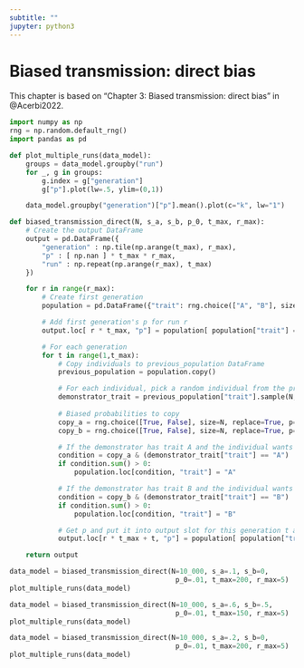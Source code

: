 ```yaml
---
subtitle: ""
jupyter: python3
---
```


# Biased transmission: direct bias {#sec-direct-biased-transmission}

:::{.callout-note}
This chapter is based on "Chapter 3: Biased transmission: direct bias" in @Acerbi2022.
:::

```python
import numpy as np
rng = np.random.default_rng()
import pandas as pd
```

```python
def plot_multiple_runs(data_model):
    groups = data_model.groupby("run")
    for _, g in groups:
        g.index = g["generation"]
        g["p"].plot(lw=.5, ylim=(0,1))

    data_model.groupby("generation")["p"].mean().plot(c="k", lw="1")
```

```python
def biased_transmission_direct(N, s_a, s_b, p_0, t_max, r_max):
    # Create the output DataFrame
    output = pd.DataFrame({
        "generation" : np.tile(np.arange(t_max), r_max),
        "p" : [ np.nan ] * t_max * r_max,
        "run" : np.repeat(np.arange(r_max), t_max)
    })

    for r in range(r_max):
        # Create first generation
        population = pd.DataFrame({"trait": rng.choice(["A", "B"], size=N, replace=True, p=[p_0, 1 - p_0])})

        # Add first generation's p for run r
        output.loc[ r * t_max, "p"] = population[ population["trait"] == "A" ].shape[0] / N

        # For each generation 
        for t in range(1,t_max):
            # Copy individuals to previous_population DataFrame
            previous_population = population.copy()

            # For each individual, pick a random individual from the previous generation
            demonstrator_trait = previous_population["trait"].sample(N, replace=True).reset_index()
            
            # Biased probabilities to copy
            copy_a = rng.choice([True, False], size=N, replace=True, p=[s_a, 1 - s_a])
            copy_b = rng.choice([True, False], size=N, replace=True, p=[s_b, 1 - s_b])

            # If the demonstrator has trait A and the individual wants to copy A, then copy A
            condition = copy_a & (demonstrator_trait["trait"] == "A")
            if condition.sum() > 0:
                population.loc[condition, "trait"] = "A"

            # If the demonstrator has trait B and the individual wants to copy B, then copy B
            condition = copy_b & (demonstrator_trait["trait"] == "B")
            if condition.sum() > 0:
                population.loc[condition, "trait"] = "B"

            # Get p and put it into output slot for this generation t and run r
            output.loc[r * t_max + t, "p"] = population[ population["trait"] == "A" ].shape[0] / N

    return output 
```

```python
data_model = biased_transmission_direct(N=10_000, s_a=.1, s_b=0, 
                                         p_0=.01, t_max=200, r_max=5)
plot_multiple_runs(data_model)
```

```python
data_model = biased_transmission_direct(N=10_000, s_a=.6, s_b=.5, 
                                         p_0=.01, t_max=150, r_max=5)
plot_multiple_runs(data_model)
```

```python
data_model = biased_transmission_direct(N=10_000, s_a=.2, s_b=0, 
                                         p_0=.01, t_max=200, r_max=5)
plot_multiple_runs(data_model)
```


